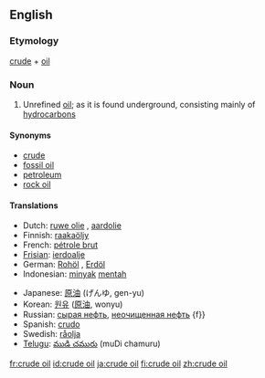 {{wikipedia}}
==English==

===Etymology===
[[crude]] + [[oil]]

===Noun===
{{en-noun|-}}

# Unrefined [[oil]]; as it is found underground, consisting mainly of [[hydrocarbon]]s

====Synonyms====
* [[crude]]
* [[fossil oil]]
* [[petroleum]]
* [[rock oil]]

====Translations====
{{trans-top|crude oil}}
* Dutch: [[ruwe olie]] {{f}}, [[aardolie]] {{f}}
* Finnish: [[raakaöljy]]
* French: [[pétrole brut]] {{m}}
* [[Frisian]]: [[ierdoalje]]
* German: [[Rohöl]] {{n}}, [[Erdöl]] {{n}}
* Indonesian: [[minyak]] [[mentah]]
{{trans-mid}}
* Japanese: [[原油]] (げんゆ, gen-yu)
* Korean: [[원유]] ([[原油]], wonyu)
* Russian: [[сырая нефть]], [[неочищенная нефть]] {f}}
* Spanish: [[crudo]]
* Swedish: [[råolja]] {{c}}
* [[Telugu]]: [[ముడి చమురు]] (muDi chamuru)
{{trans-bottom}}

[[fr:crude oil]]
[[id:crude oil]]
[[ja:crude oil]]
[[fi:crude oil]]
[[zh:crude oil]]